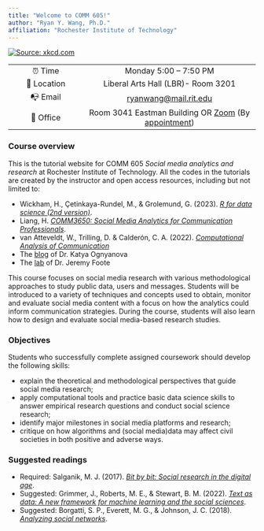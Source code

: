 ```yaml
---
title: "Welcome to COMM 605!"
author: "Ryan Y. Wang, Ph.D."
affiliation: "Rochester Institute of Technology"
---
```


[![Source: xkcd.com](image/social_media.png)](https://xkcd.com/1239/)

|             |                                                                                                                                           |
|:--------------------:|:------------------------------------------------:|
|   ⏰ Time   |                                                          Monday 5:00 -- 7:50 PM                                                           |
| 📍 Location |                                                    Liberal Arts Hall (LBR)- Room 3201                                                     |
|  📭 Email   |                                      [ryanwang\@mail.rit.edu](mailto:ryanwang@mail.rit.edu){.email}                                       |
|  🏢 Office  | Room 3041 Eastman Building OR [Zoom](https://rit.zoom.us/j/94142380832) (By [appointment](https://calendar.app.google/k78C88Y62VVzzz3m7)) |

### Course overview

This is the tutorial website for COMM 605 *Social media analytics and research* at Rochester Institute of Technology. All the codes in the tutorials are created by the instructor and open access resources, including but not limited to:

-   Wickham, H., Çetinkaya-Rundel, M., & Grolemund, G. (2023). [*R for data science (2nd version)*](https://r4ds.hadley.nz/).
-   Liang, H. [*COMM3650: Social Media Analytics for Communication Professionals*](https://drhailiang.com/teaching/COMM3650).
-   van Atteveldt, W., Trilling, D. & Calderón, C. A. (2022). [*Computational Analysis of Communication*](https://v2.cssbook.net/)
-   The [blog](https://kateto.net/blog/) of Dr. Katya Ognyanova
-   The [lab](https://github.com/jdfoote/com_and_social_networks_labs) of Dr. Jeremy Foote

This course focuses on social media research with various methodological approaches to study public data, users and messages. Students will be introduced to a variety of techniques and concepts used to obtain, monitor and evaluate social media content with a focus on how the analytics could inform communication strategies. During the course, students will also learn how to design and evaluate social media-based research studies.

### Objectives

Students who successfully complete assigned coursework should develop the following skills:

-   explain the theoretical and methodological perspectives that guide social media research;
-   apply computational tools and practice basic data science skills to answer empirical research questions and conduct social science research;
-   identify major milestones in social media platforms and research;
-   critique on how algorithms and (social media)data may affect civil societies in both positive and adverse ways.

### Suggested readings

-   Required: Salganik, M. J. (2017). [*Bit by bit: Social research in the digital age*](https://www.bitbybitbook.com/%7D).
-   Suggested: Grimmer, J., Roberts, M. E., & Stewart, B. M. (2022). [*Text as data: A new framework for machine learning and the social sciences*](https://press.princeton.edu/books/hardcover/9780691207544/text-as-data).
-   Suggested: Borgatti, S. P., Everett, M. G., & Johnson, J. C. (2018). [*Analyzing social networks*](https://www.amazon.com/Analyzing-Social-Networks-Stephen-Borgatti/dp/1526404109/ref=dp_ob_title_bk).
